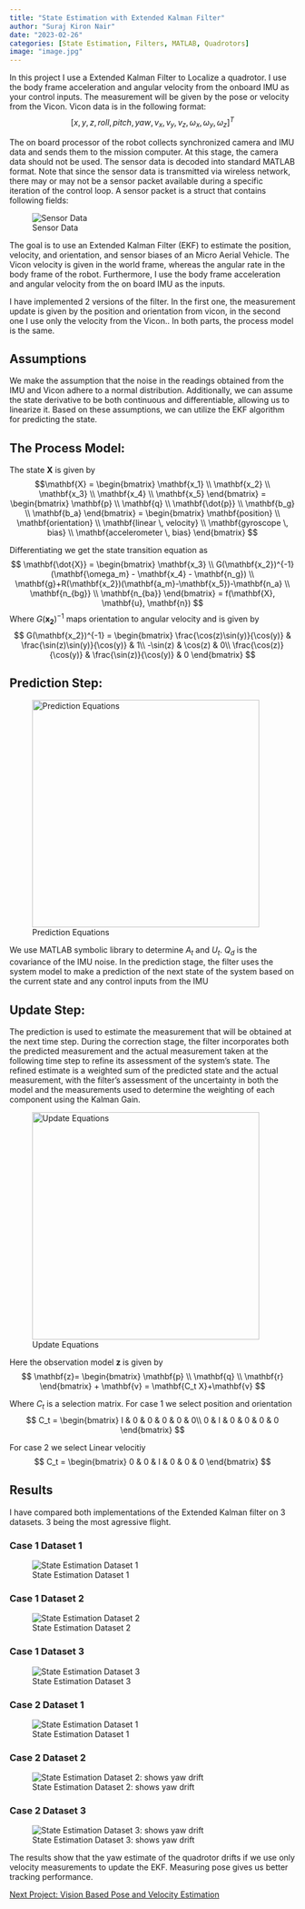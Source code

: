 ```yaml
---
title: "State Estimation with Extended Kalman Filter"
author: "Suraj Kiron Nair"
date: "2023-02-26"
categories: [State Estimation, Filters, MATLAB, Quadrotors]
image: "image.jpg"
---
```


In this project I use a Extended Kalman Filter to Localize a quadrotor. I use the body frame acceleration and angular velocity from the onboard
IMU as your control inputs. The measurement will be given by the pose or velocity from the Vicon.
Vicon data is in the following format:
$$ [x, y, z, roll, pitch, yaw, v_x, v_y, v_z, \omega_x, \omega_y, \omega_z]^T $$

The on board processor of the robot collects synchronized camera and IMU data and sends them to the mission computer. At this stage, the camera data should not be used. The sensor data is decoded into standard MATLAB format. Note that since the sensor data is transmitted via wireless network, there may
or may not be a sensor packet available during a specific iteration of the control loop. A sensor packet is a struct that contains following fields:

![Sensor Data](1_EKF.png)

The goal is to use an Extended Kalman Filter (EKF)  to estimate the position, velocity, and orientation, and sensor biases of an Micro Aerial Vehicle. The
Vicon velocity is given in the world frame, whereas the angular rate in the body frame of the robot. Furthermore, I
use the body frame acceleration and angular velocity from the on board IMU as the inputs.

I have implemented 2 versions of the filter. In the first one, the measurement update is given by the position and orientation from vicon, in the second one I use only the velocity from the Vicon.. In both parts, the process model is the same.

## Assumptions 
We make the assumption that the noise in the readings obtained from the IMU and Vicon adhere to a normal distribution. Additionally, we can assume the state derivative to be both continuous and differentiable, allowing us to linearize it. Based on these assumptions, we can utilize the EKF algorithm for predicting the state.

## The Process Model: <br/>
The state $\mathbf{X}$ is given by
$$\mathbf{X} = 
\begin{bmatrix}
\mathbf{x_1} \\
\mathbf{x_2} \\
\mathbf{x_3} \\
\mathbf{x_4} \\
\mathbf{x_5}
\end{bmatrix}
=
\begin{bmatrix}
\mathbf{p} \\
\mathbf{q} \\
\mathbf{\dot{p}} \\
\mathbf{b_g} \\
\mathbf{b_a}
\end{bmatrix}
 = 
\begin{bmatrix}
\mathbf{position} \\
\mathbf{orientation} \\
\mathbf{linear \, velocity} \\
\mathbf{gyroscope \, bias} \\
\mathbf{accelerometer \, bias}
\end{bmatrix}
$$

Differentiating we get the state transition equation as
$$
\mathbf{\dot{X}} = 
\begin{bmatrix}
\mathbf{x_3} \\
G(\mathbf{x_2})^{-1} (\mathbf{\omega_m} - \mathbf{x_4} - \mathbf{n_g}) \\
\mathbf{g}+R(\mathbf{x_2})(\mathbf{a_m}-\mathbf{x_5})-\mathbf{n_a} \\
\mathbf{n_{bg}} \\
\mathbf{n_{ba}}
\end{bmatrix}
=
f(\mathbf{X}, \mathbf{u}, \mathbf{n})
$$
Where $G(\mathbf{x_2})^{-1}$ maps orientation to angular velocity and is given by
$$
G(\mathbf{x_2})^{-1} = 
\begin{bmatrix}
\frac{\cos(z)\sin(y)}{\cos(y)} & \frac{\sin(z)\sin(y)}{\cos(y)} & 1\\
-\sin(z) & \cos(z) & 0\\
\frac{\cos(z)}{\cos(y)} & \frac{\sin(z)}{\cos(y)} & 0
\end{bmatrix}
$$

## Prediction Step:
![Prediction Equations](2_EKF.png){width="400"}

We use MATLAB symbolic library to determine $A_t$ and $U_t$. $Q_d$ is the covariance of the IMU
noise. In the prediction stage, the filter uses the system model to make a prediction of the next
state of the system based on the current state and any control inputs from the IMU

## Update Step:
The prediction is used to estimate the measurement that will be obtained at the next time step. During the correction stage, the filter incorporates both the predicted measurement and the actual measurement taken at the following time step to refine its assessment of the system's state. The refined estimate is a weighted sum of the predicted state and the actual
measurement, with the filter's assessment of the uncertainty in both the model and the measurements used to determine the weighting of each component using the Kalman Gain.

![Update Equations](3_EKF.png){width="400"}

Here the observation model $\mathbf{z}$ is given by
$$
\mathbf{z}=
\begin{bmatrix}
\mathbf{p} \\
\mathbf{q} \\
\mathbf{r} 
\end{bmatrix}
+
\mathbf{v} 
=
\mathbf{C_t X}+\mathbf{v} 
$$

Where $C_t$ is a selection matrix.
For case 1 we select position and orientation
$$
C_t = 
\begin{bmatrix}
I & 0 & 0 & 0 & 0 & 0\\
0 & I & 0 & 0 & 0 & 0
\end{bmatrix}
$$

For case 2 we select Linear velocitiy
$$
C_t = 
\begin{bmatrix}
0 & 0 & I & 0 & 0 & 0
\end{bmatrix}
$$

## Results
I have compared both implementations of the Extended Kalman filter on 3 datasets. 3 being the most agressive flight.

### Case 1 Dataset 1
![State Estimation Dataset 1](1_dataset1.png)

### Case 1 Dataset 2
![State Estimation Dataset 2](1_dataset2.png)

### Case 1 Dataset 3
![State Estimation Dataset 3](1_dataset3.png)

### Case 2 Dataset 1
![State Estimation Dataset 1](2_dataset1.png)

### Case 2 Dataset 2
![State Estimation Dataset 2: shows yaw drift](2_dataset2.png)

### Case 2 Dataset 3
![State Estimation Dataset 3: shows yaw drift](2_dataset3.png)

The results show that the yaw estimate of the quadrotor drifts if we use only velocity measurements to update the EKF. Measuring pose gives us better tracking performance.

[Next Project: Vision Based Pose and Velocity Estimation](..\5_RLAN_2_VO\index.qmd)
